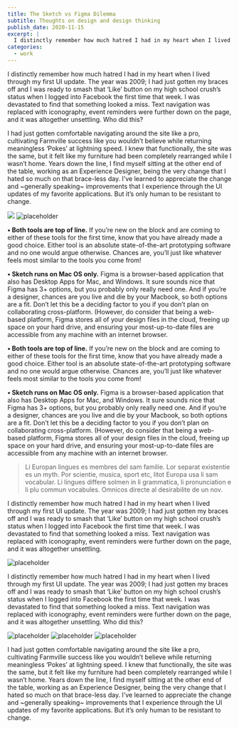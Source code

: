 ```yaml
---
title: The Sketch vs Figma Dilemma
subtitle: Thoughts on design and design thinking
publish_date: 2020-11-15
excerpt: |
  I distinctly remember how much hatred I had in my heart when I lived through my first UI update.
categories: 
  - work
---
```




I distinctly remember how much hatred I had in my heart when I lived through my first UI update. The year was 2009; I had just gotten my braces off and I was ready to smash that ‘Like’ button on my high school crush’s status when I logged into Facebook the first time that week. I was devastated to find that something looked a miss. Text navigation was replaced with iconography, event reminders were further down on the page, and it was altogether unsettling. Who did this? 

I had just gotten comfortable navigating around the site like a pro, cultivating Farmville success like you wouldn’t believe while returning meaningless ‘Pokes’ at lightning speed. I knew that functionally, the site was the same, but it felt like my furniture had been completely rearranged while I wasn’t home.
Years down the line, I find myself sitting at the other end of the table, working as an Experience Designer, being the very change that I hated so much on that brace-less day. I’ve learned to appreciate the change and ~generally speaking~ improvements that I experience through the UI updates of my favorite applications. But it’s only human to be resistant to change.

<div className="mb-8 max-w-4xl mx-auto">
  <ImageSet columns={2}>
    <Image src={uiMock1} caption="Negative space has a positive effect" />
    <Image src={uiMock2} alt="placeholder" caption="A light and airy UI mockup" />
  </ImageSet>
</div>

**• Both tools are top of line.** If you’re new on the block and are coming to either of these tools for the first time, know that you have already made a good choice. Either tool is an absolute state-of-the-art prototyping software and no one would argue otherwise. Chances are, you’ll just like whatever feels most similar to the tools you come from!

**• Sketch runs on Mac OS only.** Figma is a browser-based application that also has Desktop Apps for Mac, and Windows. It sure sounds nice that Figma has 3+ options, but you probably only really need one. And if you’re a designer, chances are you live and die by your Macbook, so both options are a fit. Don’t let this be a deciding factor to you if you don’t plan on collaborating cross-platform. (However, do consider that being a web-based platform, Figma stores all of your design files in the cloud, freeing up space on your hard drive, and ensuring your most-up-to-date files are accessible from any machine with an internet browser.

**• Both tools are top of line.** If you’re new on the block and are coming to either of these tools for the first time, know that you have already made a good choice. Either tool is an absolute state-of-the-art prototyping software and no one would argue otherwise. Chances are, you’ll just like whatever feels most similar to the tools you come from!

**• Sketch runs on Mac OS only.** Figma is a browser-based application that also has Desktop Apps for Mac, and Windows. It sure sounds nice that Figma has 3+ options, but you probably only really need one. And if you’re a designer, chances are you live and die by your Macbook, so both options are a fit. Don’t let this be a deciding factor to you if you don’t plan on collaborating cross-platform. (However, do consider that being a web-based platform, Figma stores all of your design files in the cloud, freeing up space on your hard drive, and ensuring your most-up-to-date files are accessible from any machine with an internet browser.

> Li Europan lingues es membres del sam familie. Lor separat existentie es un myth. Por scientie, musica, sport etc, litot Europa usa li sam vocabular. Li lingues differe solmen in li grammatica, li pronunciation e li plu commun vocabules. Omnicos directe al desirabilite de un nov.

I distinctly remember how much hatred I had in my heart when I lived through my first UI update. The year was 2009; I had just gotten my braces off and I was ready to smash that ‘Like’ button on my high school crush’s status when I logged into Facebook the first time that week. I was devastated to find that something looked a miss. Text navigation was replaced with iconography, event reminders were further down on the page, and it was altogether unsettling. 

<div className="mb-8 max-w-4xl mx-auto">
<ImageSet columns={1}>
  <Image src={billCallahanPrint} alt="placeholder" caption="A single large image"/>
</ImageSet>
</div>

I distinctly remember how much hatred I had in my heart when I lived through my first UI update. The year was 2009; I had just gotten my braces off and I was ready to smash that ‘Like’ button on my high school crush’s status when I logged into Facebook the first time that week. I was devastated to find that something looked a miss. Text navigation was replaced with iconography, event reminders were further down on the page, and it was altogether unsettling. Who did this? 

<div className="mb-8 max-w-4xl mx-auto">
  <ImageSet columns={3}>
    <Image src={uiMock1} alt="placeholder" />
    <Image src={uiMock2} alt="placeholder" />
    <Image src={uiMock3} alt="placeholder" />
  </ImageSet>
</div>

I had just gotten comfortable navigating around the site like a pro, cultivating Farmville success like you wouldn’t believe while returning meaningless ‘Pokes’ at lightning speed. I knew that functionally, the site was the same, but it felt like my furniture had been completely rearranged while I wasn’t home.
Years down the line, I find myself sitting at the other end of the table, working as an Experience Designer, being the very change that I hated so much on that brace-less day. I’ve learned to appreciate the change and ~generally speaking~ improvements that I experience through the UI updates of my favorite applications. But it’s only human to be resistant to change. <EndMark />